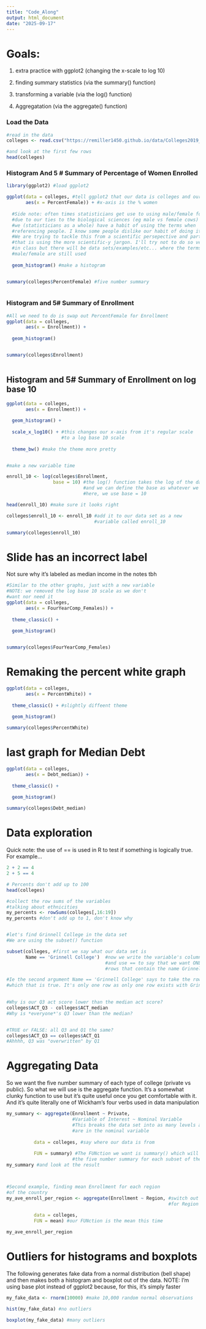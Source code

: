 ```yaml
---
title: "Code_Along"
output: html_document
date: "2025-09-17"
---
```

# Goals:

1. extra practice with ggplot2 (changing the x-scale to log 10)

2. finding summary statistics (via the summary() function)

3. transforming a variable (via the log() function)

4. Aggregatation (via the aggregate() function)

### Load the Data 

```r
#read in the data
colleges <- read.csv("https://remiller1450.github.io/data/Colleges2019_Complete.csv")

#and look at the first few rows
head(colleges)
```



### Histogram And 5 \# Summary of Percentage of Women Enrolled

```r
library(ggplot2) #load ggplot2

ggplot(data = colleges, #tell ggplot2 that our data is colleges and our 
       aes(x = PercentFemale)) + #x-axis is the % women
  
  #Side note: often times statisticians get use to using male/female for
  #due to our ties to the biological sciences (eg male vs female cows) and
  #we (statisticians as a whole) have a habit of using the terms when 
  #referencing people. I know some people dislike our habit of doing it.
  #We are trying to tackle this from a scientific persepective and part of
  #that is using the more scientific-y jargon. I'll try not to do so verablly
  #in class but there will be data sets/examples/etc... where the terms
  #male/female are still used
  
  geom_histogram() #make a histogram


summary(colleges$PercentFemale) #five number summary
   
```



### Histogram and 5\# Summary of Enrollment

```r
#All we need to do is swap out PercentFemale for Enrollment
ggplot(data = colleges,
       aes(x = Enrollment)) +
  
  geom_histogram()


summary(colleges$Enrollment)
  
```



## Histogram and 5\# Summary of Enrollment on log base 10
```r

ggplot(data = colleges,
       aes(x = Enrollment)) +
  
  geom_histogram() +
  
  scale_x_log10() + #this changes our x-axis from it's regular scale
                    #to a log base 10 scale
  
  theme_bw() #make the theme more pretty


#make a new variable time

enroll_10 <- log(colleges$Enrollment,
                 base = 10) #the log() function takes the log of the data
                            #and we can define the base as whatever we want
                            #here, we use base = 10

head(enroll_10) #make sure it looks right

colleges$enroll_10 <- enroll_10 #add it to our data set as a new 
                                #variable called enroll_10

summary(colleges$enroll_10)  

```


# Slide has an incorrect label

Not sure why it's labeled as median income in the notes tbh
```r
#Similar to the other graphs, just with a new variable
#NOTE: we removed the log base 10 scale as we don't
#want nor need it
ggplot(data = colleges,
       aes(x = FourYearComp_Females)) +
  
  theme_classic() +
  
  geom_histogram()


summary(colleges$FourYearComp_Females)
```



# Remaking the percent white graph

```r

ggplot(data = colleges,
       aes(x = PercentWhite)) +
  
  theme_classic() + #slightly diffeent theme
  
  geom_histogram()

summary(colleges$PercentWhite)

```






# last graph for Median Debt
```r

ggplot(data = colleges,
       aes(x = Debt_median)) +
  
  theme_classic() +
  
  geom_histogram()

summary(colleges$Debt_median)

```



# Data exploration 
Quick note: the use of == is used in R to test if something is logically true. For example...

```r
2 + 2 == 4
2 + 5 == 4
```




```r
# Percents don't add up to 100
head(colleges)

#collect the row sums of the variables
#talking about ethnicities 
my_percents <- rowSums(colleges[,16:19])
my_percents #don't add up to 1, don't know why


#let's find Grinnell College in the data set
#We are using the subset() function

subset(colleges, #first we say what our data set is 
       Name == 'Grinnell College')  #now we write the variable's column header
                                    #and use == to say that we want ONLY the
                                    #rows that contain the name Grinnell College

#Ie the second argument Name == 'Grinnell College' says to take the rows for
#which that is true. It's only one row as only one row exists with Grinnell
 

#Why is our Q3 act score lower than the median act score?
colleges$ACT_Q3 - colleges$ACT_median 
#Why is *everyone*'s Q3 lower than the median?


#TRUE or FALSE: all Q3 and Q1 the same?
colleges$ACT_Q3 == colleges$ACT_Q1   
#Ahhhh, Q3 was "overwritten" by Q1
```



# Aggregating Data
So we want the five number summary of each type of college (private vs public). So what we will use is the aggregate function. It's a somewhat clunky function to use but it's quite useful once you get comfortable with it. And it's quite literally one of Wickham's four verbs used in data manipulation
```r
my_summary <- aggregate(Enrollment ~ Private, 
                        #Variable of Interest ~ Nominal Variable
                        #This breaks the data set into as many levels as there 
                        #are in the nominal variable
                        
          data = colleges, #say where our data is from
          
          FUN = summary) #The FUNction we want is summary() which will give
                        #the five number summary for each subset of the data
my_summary #and look at the result



#Second example, finding mean Enrollment for each region
#of the country
my_ave_enroll_per_region <- aggregate(Enrollment ~ Region, #switch out private 
                                                           #for Region
                                      
          data = colleges,
          FUN = mean) #our FUNction is the mean this time

my_ave_enroll_per_region


```



# Outliers for histograms and boxplots
The following generates fake data from a normal distribution (bell shape) and then makes both a histogram and boxplot out of the data. NOTE: I'm using base plot instead of ggplot2 because, for this, it's simply faster
```r
my_fake_data <- rnorm(10000) #make 10,000 random normal observations

hist(my_fake_data) #no outliers

boxplot(my_fake_data) #many outliers

```